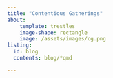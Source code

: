 ```yaml
---
title: "Contentious Gatherings"
about:
    template: trestles
    image-shape: rectangle
    image: /assets/images/cg.png
listing:
  id: blog
  contents: blog/*qmd

---
```

